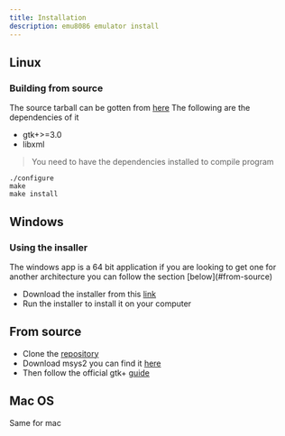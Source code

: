 ```yaml
---
title: Installation
description: emu8086 emulator install
---
```





## Linux

### Building from source

The source tarball can be gotten from [here](https://github.com/kosiken/gtkemu8086/archive/1.0.0.tar.gz)
The following are the dependencies of it
- gtk+>=3.0
- libxml
> You need to have the dependencies installed to compile program
```
./configure
make
make install

```

## Windows

### Using the insaller

<Emphasis>
  The windows app is a 64 bit application if you are looking to get one for another architecture you can follow the 
section [below](#from-source)
  
  </Emphasis>
  


- Download the installer from this [link](https://github.com/kosiken/gtkemu8086/releases/download/1.0.0/emu8086setup.exe)
- Run the installer to install it on your computer

## From source 

- Clone the [repository](https://github.com/kosiken/gtkemu8086)
- Download msys2 you can find it [here](https://www.msys2.org/#installation)
- Then follow the official gtk+ [guide](https://www.gtk.org/docs/installations/windows)





## Mac OS

Same for mac

